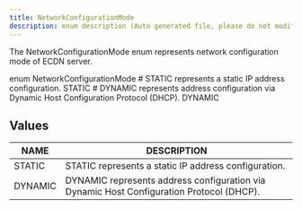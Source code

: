 ```yaml
---
title: NetworkConfigurationMode
description: enum description (Auto generated file, please do not modify)
---
```



The NetworkConfigurationMode enum represents network configuration mode of ECDN server.

<GQLCodeSnippet>
<GQLLine><GQLKeyword>enum</GQLKeyword> NetworkConfigurationMode <GQLOpen /></GQLLine>
<GQLLine> </GQLLine>
	<GQLLine><GQLTab /><GQLComment># STATIC represents a static IP address configuration.</GQLComment></GQLLine>
	<GQLLine><GQLTab /><GQLName>STATIC</GQLName></GQLLine>
	<GQLLine> </GQLLine>
	<GQLLine><GQLTab /><GQLComment># DYNAMIC represents address configuration via Dynamic Host Configuration Protocol (DHCP).</GQLComment></GQLLine>
	<GQLLine><GQLTab /><GQLName>DYNAMIC</GQLName></GQLLine>
	<GQLLine> </GQLLine>
<GQLLine><GQLClose /></GQLLine>
</GQLCodeSnippet>

## Values

| NAME | DESCRIPTION |
| - | - |
| STATIC | STATIC represents a static IP address configuration.|
| DYNAMIC | DYNAMIC represents address configuration via Dynamic Host Configuration Protocol (DHCP).|
